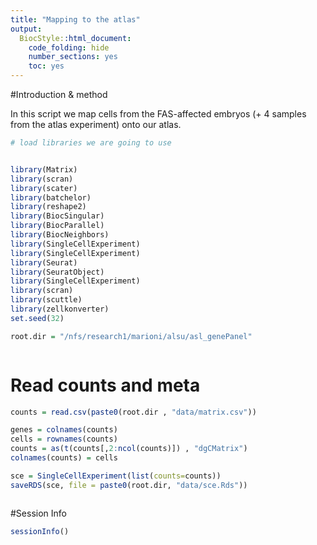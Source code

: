 ```yaml
---
title: "Mapping to the atlas"
output:
  BiocStyle::html_document:
    code_folding: hide
    number_sections: yes
    toc: yes  
---
```

#Introduction & method

In this script we map cells from the FAS-affected embryos (+ 4 samples from the atlas experiment) onto our atlas.

```r
# load libraries we are going to use


library(Matrix)
library(scran)
library(scater)
library(batchelor)
library(reshape2)
library(BiocSingular)
library(BiocParallel)
library(BiocNeighbors)
library(SingleCellExperiment)
library(SingleCellExperiment)
library(Seurat)
library(SeuratObject)
library(SingleCellExperiment)
library(scran)
library(scuttle)
library(zellkonverter)
set.seed(32)

root.dir = "/nfs/research1/marioni/alsu/asl_genePanel"



```

# Read counts and meta

```r


counts = read.csv(paste0(root.dir , "data/matrix.csv"))

genes = colnames(counts)
cells = rownames(counts)
counts = as(t(counts[,2:ncol(counts)]) , "dgCMatrix")
colnames(counts) = cells

sce = SingleCellExperiment(list(counts=counts))
saveRDS(sce, file = paste0(root.dir, "data/sce.Rds"))



```


#Session Info

```r
sessionInfo()
```
